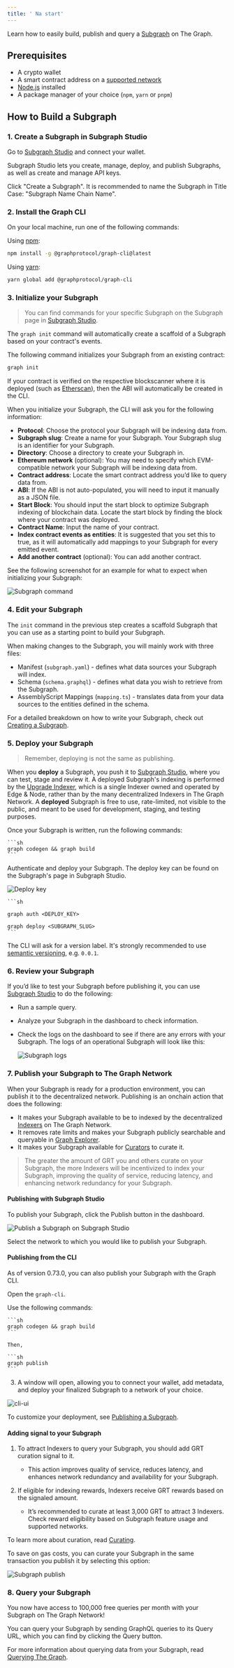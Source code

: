 ```yaml
---
title: ' Na start'
---
```


Learn how to easily build, publish and query a [Subgraph](/subgraphs/developing/developer-faq/#1-what-is-a-subgraph) on The Graph.

## Prerequisites

- A crypto wallet
- A smart contract address on a [supported network](/supported-networks/)
- [Node.js](https://nodejs.org/) installed
- A package manager of your choice (`npm`, `yarn` or `pnpm`)

## How to Build a Subgraph

### 1. Create a Subgraph in Subgraph Studio

Go to [Subgraph Studio](https://thegraph.com/studio/) and connect your wallet.

Subgraph Studio lets you create, manage, deploy, and publish Subgraphs, as well as create and manage API keys.

Click "Create a Subgraph". It is recommended to name the Subgraph in Title Case: "Subgraph Name Chain Name".

### 2. Install the Graph CLI

On your local machine, run one of the following commands:

Using [npm](https://www.npmjs.com/):

```sh
npm install -g @graphprotocol/graph-cli@latest
```

Using [yarn](https://yarnpkg.com/):

```sh
yarn global add @graphprotocol/graph-cli
```

### 3. Initialize your Subgraph

> You can find commands for your specific Subgraph on the Subgraph page in [Subgraph Studio](https://thegraph.com/studio/).

The `graph init` command will automatically create a scaffold of a Subgraph based on your contract's events.

The following command initializes your Subgraph from an existing contract:

```sh
graph init
```

If your contract is verified on the respective blockscanner where it is deployed (such as [Etherscan](https://etherscan.io/)), then the ABI will automatically be created in the CLI.

When you initialize your Subgraph, the CLI will ask you for the following information:

- **Protocol**: Choose the protocol your Subgraph will be indexing data from.
- **Subgraph slug**: Create a name for your Subgraph. Your Subgraph slug is an identifier for your Subgraph.
- **Directory**: Choose a directory to create your Subgraph in.
- **Ethereum network** (optional): You may need to specify which EVM-compatible network your Subgraph will be indexing data from.
- **Contract address**: Locate the smart contract address you’d like to query data from.
- **ABI**: If the ABI is not auto-populated, you will need to input it manually as a JSON file.
- **Start Block**: You should input the start block to optimize Subgraph indexing of blockchain data. Locate the start block by finding the block where your contract was deployed.
- **Contract Name**: Input the name of your contract.
- **Index contract events as entities**: It is suggested that you set this to true, as it will automatically add mappings to your Subgraph for every emitted event.
- **Add another contract** (optional): You can add another contract.

See the following screenshot for an example for what to expect when initializing your Subgraph:

![Subgraph command](/img/CLI-Example.png)

### 4. Edit your Subgraph

The `init` command in the previous step creates a scaffold Subgraph that you can use as a starting point to build your Subgraph.

When making changes to the Subgraph, you will mainly work with three files:

- Manifest (`subgraph.yaml`) - defines what data sources your Subgraph will index.
- Schema (`schema.graphql`) - defines what data you wish to retrieve from the Subgraph.
- AssemblyScript Mappings (`mapping.ts`) - translates data from your data sources to the entities defined in the schema.

For a detailed breakdown on how to write your Subgraph, check out [Creating a Subgraph](/developing/creating-a-subgraph/).

### 5. Deploy your Subgraph

> Remember, deploying is not the same as publishing.

When you **deploy** a Subgraph, you push it to [Subgraph Studio](https://thegraph.com/studio/), where you can test, stage and review it. A deployed Subgraph's indexing is performed by the [Upgrade Indexer](https://thegraph.com/blog/upgrade-indexer/), which is a single Indexer owned and operated by Edge & Node, rather than by the many decentralized Indexers in The Graph Network. A **deployed** Subgraph is free to use, rate-limited, not visible to the public, and meant to be used for development, staging, and testing purposes.

Once your Subgraph is written, run the following commands:

````
```sh
graph codegen && graph build
```
````

Authenticate and deploy your Subgraph. The deploy key can be found on the Subgraph's page in Subgraph Studio.

![Deploy key](/img/subgraph-studio-deploy-key.jpg)

````
```sh

graph auth <DEPLOY_KEY>

graph deploy <SUBGRAPH_SLUG>
```
````

The CLI will ask for a version label. It's strongly recommended to use [semantic versioning](https://semver.org/), e.g. `0.0.1`.

### 6. Review your Subgraph

If you’d like to test your Subgraph before publishing it, you can use [Subgraph Studio](https://thegraph.com/studio/) to do the following:

- Run a sample query.
- Analyze your Subgraph in the dashboard to check information.
- Check the logs on the dashboard to see if there are any errors with your Subgraph. The logs of an operational Subgraph will look like this:

  ![Subgraph logs](/img/subgraph-logs-image.png)

### 7. Publish your Subgraph to The Graph Network

When your Subgraph is ready for a production environment, you can publish it to the decentralized network. Publishing is an onchain action that does the following:

- It makes your Subgraph available to be to indexed by the decentralized [Indexers](/indexing/overview/) on The Graph Network.
- It removes rate limits and makes your Subgraph publicly searchable and queryable in [Graph Explorer](https://thegraph.com/explorer/).
- It makes your Subgraph available for [Curators](/resources/roles/curating/) to curate it.

> The greater the amount of GRT you and others curate on your Subgraph, the more Indexers will be incentivized to index your Subgraph, improving the quality of service, reducing latency, and enhancing network redundancy for your Subgraph.

#### Publishing with Subgraph Studio

To publish your Subgraph, click the Publish button in the dashboard.

![Publish a Subgraph on Subgraph Studio](/img/publish-sub-transfer.png)

Select the network to which you would like to publish your Subgraph.

#### Publishing from the CLI

As of version 0.73.0, you can also publish your Subgraph with the Graph CLI.

Open the `graph-cli`.

Use the following commands:

````
```sh
graph codegen && graph build
```

Then,

```sh
graph publish
```
````

3. A window will open, allowing you to connect your wallet, add metadata, and deploy your finalized Subgraph to a network of your choice.

![cli-ui](/img/cli-ui.png)

To customize your deployment, see [Publishing a Subgraph](/subgraphs/developing/publishing/publishing-a-subgraph/).

#### Adding signal to your Subgraph

1. To attract Indexers to query your Subgraph, you should add GRT curation signal to it.

   - This action improves quality of service, reduces latency, and enhances network redundancy and availability for your Subgraph.

2. If eligible for indexing rewards, Indexers receive GRT rewards based on the signaled amount.

   - It’s recommended to curate at least 3,000 GRT to attract 3 Indexers. Check reward eligibility based on Subgraph feature usage and supported networks.

To learn more about curation, read [Curating](/resources/roles/curating/).

To save on gas costs, you can curate your Subgraph in the same transaction you publish it by selecting this option:

![Subgraph publish](/img/studio-publish-modal.png)

### 8. Query your Subgraph

You now have access to 100,000 free queries per month with your Subgraph on The Graph Network!

You can query your Subgraph by sending GraphQL queries to its Query URL, which you can find by clicking the Query button.

For more information about querying data from your Subgraph, read [Querying The Graph](/subgraphs/querying/introduction/).
